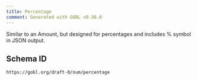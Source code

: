 ```yaml
---
title: Percentage
comment: Generated with GOBL v0.36.0
---
```


Similar to an Amount, but designed for percentages and includes % symbol in JSON output.

## Schema ID

`https://gobl.org/draft-0/num/percentage`

